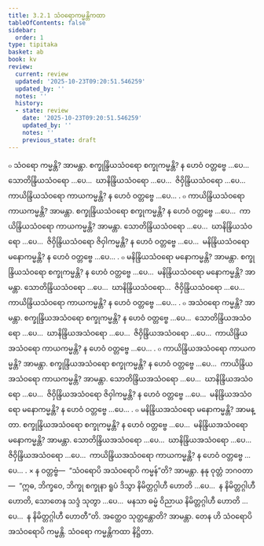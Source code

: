 ```yaml
---
title: 3.2.1 သံဝရောကမ္မန္တိကထာ
tableOfContents: false
sidebar:
  order: 1
type: tipitaka
basket: ab
book: kv
review:
  current: review
  updated: '2025-10-23T09:20:51.546259'
  updated_by: ''
  notes: ''
  history:
  - state: review
    date: '2025-10-23T09:20:51.546259'
    updated_by: ''
    notes: ''
    previous_state: draft
---
```



<ReviewStatus review={frontmatter.review} showDetails={true} />

<HypothesisAnnotation frontmatter={frontmatter} />

<DynamicBreadcrumb />

<Division number="630" book="kv" e="ch" v="32" p="335">

<Paragraph number="2081" book="kv">
๐ သံဝရော ကမ္မန္တိ? အာမန္တာ. စက္ခုန္ဒြိယသံဝရော စက္ခုကမ္မန္တိ? န ဟေဝံ ဝတ္တဗ္ဗေ …ပေ…  သောတိန္ဒြိယသံဝရော …ပေ…  ဃာနိန္ဒြိယသံဝရော …ပေ…  ဇိဝှိန္ဒြိယသံဝရော …ပေ…  ကာယိန္ဒြိယသံဝရော ကာယကမ္မန္တိ? န ဟေဝံ ဝတ္တဗ္ဗေ …ပေ… .
</Paragraph>

<Paragraph number="2082" book="kv">
๐ ကာယိန္ဒြိယသံဝရော ကာယကမ္မန္တိ? အာမန္တာ. စက္ခုန္ဒြိယသံဝရော စက္ခုကမ္မန္တိ? န ဟေဝံ ဝတ္တဗ္ဗေ …ပေ…  ကာယိန္ဒြိယသံဝရော ကာယကမ္မန္တိ? အာမန္တာ. သောတိန္ဒြိယသံဝရော …ပေ…  ဃာနိန္ဒြိယသံဝရော …ပေ…  ဇိဝှိန္ဒြိယသံဝရော ဇိဝှါကမ္မန္တိ? န ဟေဝံ ဝတ္တဗ္ဗေ …ပေ…  မနိန္ဒြိယသံဝရော မနောကမ္မန္တိ? န ဟေဝံ ဝတ္တဗ္ဗေ …ပေ… .
</Paragraph>

<Paragraph number="2083" book="kv">
๐ မနိန္ဒြိယသံဝရော မနောကမ္မန္တိ? အာမန္တာ. စက္ခုန္ဒြိယသံဝရော စက္ခုကမ္မန္တိ? န ဟေဝံ ဝတ္တဗ္ဗေ …ပေ…  မနိန္ဒြိယသံဝရော မနောကမ္မန္တိ? အာမန္တာ. သောတိန္ဒြိယသံဝရော …ပေ…  ဃာနိန္ဒြိယသံဝရော…  ဇိဝှိန္ဒြိယသံဝရော …ပေ…  ကာယိန္ဒြိယသံဝရော ကာယကမ္မန္တိ? န ဟေဝံ ဝတ္တဗ္ဗေ …ပေ… .
</Paragraph>

</Division>
<Division number="631" book="kv" e="ch" v="32" p="336">

<Paragraph number="2084" book="kv">
๐ အသံဝရော ကမ္မန္တိ? အာမန္တာ. စက္ခုန္ဒြိယအသံဝရော စက္ခုကမ္မန္တိ? န ဟေဝံ ဝတ္တဗ္ဗေ …ပေ…  သောတိန္ဒြိယအသံဝရော …ပေ…  ဃာနိန္ဒြိယအသံဝရော …ပေ…  ဇိဝှိန္ဒြိယအသံဝရော …ပေ…  ကာယိန္ဒြိယအသံဝရော ကာယကမ္မန္တိ? န ဟေဝံ ဝတ္တဗ္ဗေ …ပေ… .
</Paragraph>

<Paragraph number="2085" book="kv">
๐ ကာယိန္ဒြိယအသံဝရော ကာယကမ္မန္တိ? အာမန္တာ. စက္ခုန္ဒြိယအသံဝရော စက္ခုကမ္မန္တိ? န ဟေဝံ ဝတ္တဗ္ဗေ …ပေ…  ကာယိန္ဒြိယအသံဝရော ကာယကမ္မန္တိ? အာမန္တာ. သောတိန္ဒြိယအသံဝရော …ပေ…  ဃာနိန္ဒြိယအသံဝရော …ပေ…  ဇိဝှိန္ဒြိယအသံဝရော ဇိဝှါကမ္မန္တိ? န ဟေဝံ ဝတ္တဗ္ဗေ …ပေ…  မနိန္ဒြိယအသံဝရော မနောကမ္မန္တိ? န ဟေဝံ ဝတ္တဗ္ဗေ …ပေ… .
</Paragraph>

<Paragraph number="2086" book="kv">
๐ မနိန္ဒြိယအသံဝရော မနောကမ္မန္တိ? အာမန္တာ. စက္ခုန္ဒြိယအသံဝရော စက္ခုကမ္မန္တိ? န ဟေဝံ ဝတ္တဗ္ဗေ …ပေ…  မနိန္ဒြိယအသံဝရော မနောကမ္မန္တိ? အာမန္တာ. သောတိန္ဒြိယအသံဝရော …ပေ…  ဃာနိန္ဒြိယအသံဝရော …ပေ…  ဇိဝှိန္ဒြိယအသံဝရော …ပေ…  ကာယိန္ဒြိယအသံဝရော ကာယကမ္မန္တိ? န ဟေဝံ ဝတ္တဗ္ဗေ …ပေ… .
</Paragraph>

</Division>
<Division number="632" book="kv" e="ch" v="32" p="336">

<Paragraph number="2087" book="kv">
× န ဝတ္တဗ္ဗံ—  “သံဝရောပိ အသံဝရောပိ ကမ္မန်”တိ? အာမန္တာ. နနု ဝုတ္တံ ဘဂဝတာ—  “ဣဓ, ဘိက္ခဝေ, ဘိက္ခု စက္ခုနာ ရူပံ ဒိသွာ နိမိတ္တဂ္ဂါဟီ ဟောတိ …ပေ…  န နိမိတ္တဂ္ဂါဟီ ဟောတိ, သောတေန သဒ္ဒံ သုတွာ …ပေ…  မနသာ ဓမ္မံ ဝိညာယ နိမိတ္တဂ္ဂါဟီ ဟောတိ …ပေ…  န နိမိတ္တဂ္ဂါဟီ ဟောတီ”တိ. အတ္ထေဝ သုတ္တန္တောတိ? အာမန္တာ. တေန ဟိ သံဝရောပိ အသံဝရောပိ ကမ္မန္တိ.

</Paragraph>
</Division>

<Paragraph number="2088" type="center" book="kv">
သံဝရော ကမ္မန္တိကထာ နိဋ္ဌိတာ.
</Paragraph>